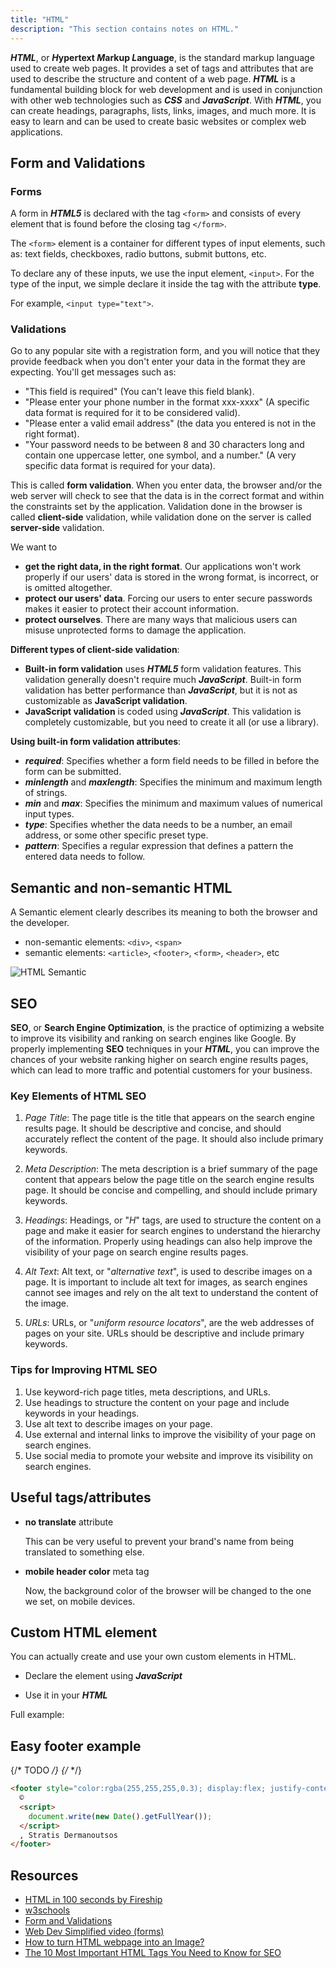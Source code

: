 ```yaml
---
title: "HTML"
description: "This section contains notes on HTML."
---
```



***HTML***, or ***H*ypertext *M*arkup *L*anguage**, is the standard markup language used to create web pages. It provides a set of tags and attributes that are used to describe the structure and content of a web page. ***HTML*** is a fundamental building block for web development and is used in conjunction with other web technologies such as ***CSS*** and ***JavaScript***. With ***HTML***, you can create headings, paragraphs, lists, links, images, and much more. It is easy to learn and can be used to create basic websites or complex web applications.

## Form and Validations

### Forms

A form in ***HTML5*** is declared with the tag `<form>` and consists of every element that is found before the closing tag `</form>`.

The `<form>` element is a container for different types of input elements, such as: text fields, checkboxes, radio buttons, submit buttons, etc.

To declare any of these inputs, we use the input element, `<input>`.
For the type of the input, we simple declare it inside the tag with the attribute **type**.

For example, `<input type="text">`.

### Validations

Go to any popular site with a registration form, and you will notice that they provide feedback when you don't enter your data in the format they are expecting. You'll get messages such as:

- "This field is required" (You can't leave this field blank).
- "Please enter your phone number in the format xxx-xxxx" (A specific data format is required for it to be considered valid).
- "Please enter a valid email address" (the data you entered is not in the right format).
- "Your password needs to be between 8 and 30 characters long and contain one uppercase letter, one symbol, and a number." (A very specific data format is required for your data).

This is called **form validation**. When you enter data, the browser and/or the web server will check to see that the data is in the correct format and within the constraints set by the application. Validation done in the browser is called **client-side** validation, while validation done on the server is called **server-side** validation.

We want to

- **get the right data, in the right format**. Our applications won't work properly if our users' data is stored in the wrong format, is incorrect, or is omitted altogether.
- **protect our users' data**. Forcing our users to enter secure passwords makes it easier to protect their account information.
- **protect ourselves**. There are many ways that malicious users can misuse unprotected forms to damage the application.

**Different types of client-side validation**:

- **Built-in form validation** uses ***HTML5*** form validation features. This validation generally doesn't require much ***JavaScript***. Built-in form validation has better performance than ***JavaScript***, but it is not as customizable as **JavaScript validation**.
- **JavaScript validation** is coded using ***JavaScript***. This validation is completely customizable, but you need to create it all (or use a library).

**Using built-in form validation attributes**:

- ***required***: Specifies whether a form field needs to be filled in before the form can be submitted.
- ***minlength*** and ***maxlength***: Specifies the minimum and maximum length of strings.
- ***min*** and ***max***: Specifies the minimum and maximum values of numerical input types.
- ***type***: Specifies whether the data needs to be a number, an email address, or some other specific preset type.
- ***pattern***: Specifies a regular expression that defines a pattern the entered data needs to follow.

## Semantic and non-semantic HTML

A Semantic element clearly describes its meaning to both the browser and the developer.

- non-semantic elements: `<div>`, `<span>`
- semantic elements: `<article>`, `<footer>`, `<form>`, `<header>`, etc

![HTML Semantic](https://raw.githubusercontent.com/Stratis-Dermanoutsos/Full-Stack-Notes/main/Images/HTML-Semantic.gif)

## SEO

**SEO**, or **Search Engine Optimization**, is the practice of optimizing a website to improve its visibility and ranking on search engines like Google. By properly implementing **SEO** techniques in your ***HTML***, you can improve the chances of your website ranking higher on search engine results pages, which can lead to more traffic and potential customers for your business.

### Key Elements of HTML SEO

1. *Page Title*: The page title is the title that appears on the search engine results page. It should be descriptive and concise, and should accurately reflect the content of the page. It should also include primary keywords.

   <Gist gistCode="2b192ecdd9213f18fca22b72c30fab2e" fileName="html-title.html" />

2. *Meta Description*: The meta description is a brief summary of the page content that appears below the page title on the search engine results page. It should be concise and compelling, and should include primary keywords.

   <Gist gistCode="2b192ecdd9213f18fca22b72c30fab2e" fileName="html-description.html" />

3. *Headings*: Headings, or "*H*" tags, are used to structure the content on a page and make it easier for search engines to understand the hierarchy of the information. Properly using headings can also help improve the visibility of your page on search engine results pages.

   <Gist gistCode="2b192ecdd9213f18fca22b72c30fab2e" fileName="html-headings.html" />

4. *Alt Text*: Alt text, or "*alternative text*", is used to describe images on a page. It is important to include alt text for images, as search engines cannot see images and rely on the alt text to understand the content of the image.

   <Gist gistCode="2b192ecdd9213f18fca22b72c30fab2e" fileName="html-alt.html" />

5. *URLs*: URLs, or "*uniform resource locators*", are the web addresses of pages on your site. URLs should be descriptive and include primary keywords.

   <Gist gistCode="2b192ecdd9213f18fca22b72c30fab2e" fileName="html-link.html" />

### Tips for Improving HTML SEO

1. Use keyword-rich page titles, meta descriptions, and URLs.
2. Use headings to structure the content on your page and include keywords in your headings.
3. Use alt text to describe images on your page.
4. Use external and internal links to improve the visibility of your page on search engines.
5. Use social media to promote your website and improve its visibility on search engines.

## Useful tags/attributes

- **no translate** attribute

  <Gist gistCode="2b192ecdd9213f18fca22b72c30fab2e" fileName="html-translate-no.html" />

  This can be very useful to prevent your brand's name from being translated to something else.
- **mobile header color** meta tag

  <Gist gistCode="2b192ecdd9213f18fca22b72c30fab2e" fileName="html-theme-color.html" />

  Now, the background color of the browser will be changed to the one we set, on mobile devices.

## Custom HTML element

You can actually create and use your own custom elements in HTML.

- Declare the element using ***JavaScript***

  <Gist gistCode="2b192ecdd9213f18fca22b72c30fab2e" fileName="html-custom-component.js" />

- Use it in your ***HTML***

  <Gist gistCode="2b192ecdd9213f18fca22b72c30fab2e" fileName="html-custom-component.html" />

Full example:

<Gist gistCode="2b192ecdd9213f18fca22b72c30fab2e" fileName="html-custom-component-full.html" />

## Easy footer example

{/* TODO */}
{/* <Gist gistCode="2b192ecdd9213f18fca22b72c30fab2e" fileName="html-footer.html" /> */}
```html
<footer style="color:rgba(255,255,255,0.3); display:flex; justify-content:space-between; padding:16px;">
  ©
  <script>
    document.write(new Date().getFullYear());
  </script>
  , Stratis Dermanoutsos
</footer>
```

## Resources

- [HTML in 100 seconds by Fireship](https://youtu.be/ok-plXXHlWw)
- [w3schools](https://www.w3schools.com/html/default.asp)
- [Form and Validations](https://developer.mozilla.org/en-US/docs/Learn/Forms/Form_validation)
- [Web Dev Simplified video (forms)](https://youtu.be/fNcJuPIZ2WE)
- [How to turn HTML webpage into an Image?](https://dev.to/jasmin/how-to-turn-html-webpage-into-an-image-n1c)
- [The 10 Most Important HTML Tags You Need to Know for SEO](https://www.greengeeks.com/blog/html-tags-for-seo/)
